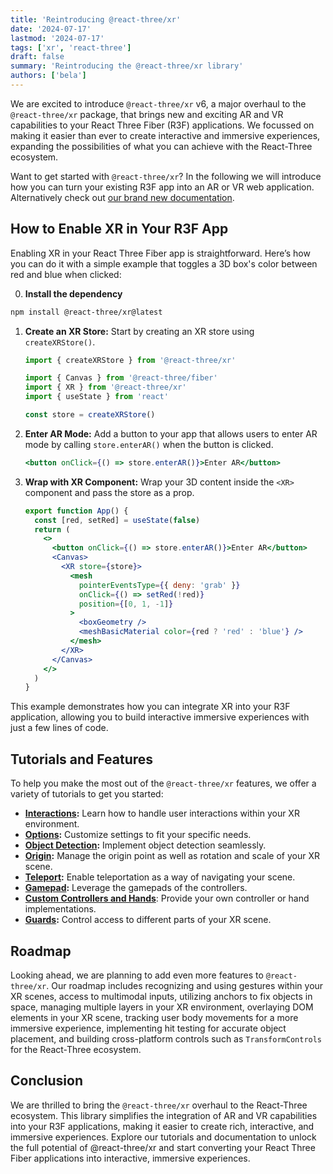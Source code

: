 ```yaml
---
title: 'Reintroducing @react-three/xr'
date: '2024-07-17'
lastmod: '2024-07-17'
tags: ['xr', 'react-three']
draft: false
summary: 'Reintroducing the @react-three/xr library'
authors: ['bela']
---
```


We are excited to introduce `@react-three/xr` v6, a major overhaul to the `@react-three/xr` package, that brings new and exciting AR and VR capabilities to your React Three Fiber (R3F) applications. We focussed on making it easier than ever to create interactive and immersive experiences, expanding the possibilities of what you can achieve with the React-Three ecosystem.

Want to get started with `@react-three/xr`? In the following we will introduce how you can turn your existing R3F app into an AR or VR web application. Alternatively check out [our brand new documentation](https://docs.pmnd.rs/xr/).

## How to Enable XR in Your R3F App

Enabling XR in your React Three Fiber app is straightforward. Here’s how you can do it with a simple example that toggles a 3D box's color between red and blue when clicked:

0. **Install the dependency**

```bash
npm install @react-three/xr@latest
```

1. **Create an XR Store:** Start by creating an XR store using `createXRStore()`.

   ```jsx
   import { createXRStore } from '@react-three/xr'

   import { Canvas } from '@react-three/fiber'
   import { XR } from '@react-three/xr'
   import { useState } from 'react'

   const store = createXRStore()
   ```

2. **Enter AR Mode:** Add a button to your app that allows users to enter AR mode by calling `store.enterAR()` when the button is clicked.

   ```jsx
   <button onClick={() => store.enterAR()}>Enter AR</button>
   ```

3. **Wrap with XR Component:** Wrap your 3D content inside the `<XR>` component and pass the store as a prop.

   ```jsx
   export function App() {
     const [red, setRed] = useState(false)
     return (
       <>
         <button onClick={() => store.enterAR()}>Enter AR</button>
         <Canvas>
           <XR store={store}>
             <mesh
               pointerEventsType={{ deny: 'grab' }}
               onClick={() => setRed(!red)}
               position={[0, 1, -1]}
             >
               <boxGeometry />
               <meshBasicMaterial color={red ? 'red' : 'blue'} />
             </mesh>
           </XR>
         </Canvas>
       </>
     )
   }
   ```

This example demonstrates how you can integrate XR into your R3F application, allowing you to build interactive immersive experiences with just a few lines of code.

## Tutorials and Features

To help you make the most out of the `@react-three/xr` features, we offer a variety of tutorials to get you started:

- **[Interactions](https://docs.pmnd.rs/xr/tutorials/interactions):** Learn how to handle user interactions within your XR environment.
- **[Options](https://docs.pmnd.rs/xr/tutorials/options):** Customize settings to fit your specific needs.
- **[Object Detection](https://docs.pmnd.rs/xr/tutorials/object-detection):** Implement object detection seamlessly.
- **[Origin](https://docs.pmnd.rs/xr/tutorials/origin):** Manage the origin point as well as rotation and scale of your XR scene.
- **[Teleport](https://docs.pmnd.rs/xr/tutorials/teleport):** Enable teleportation as a way of navigating your scene.
- **[Gamepad](https://docs.pmnd.rs/xr/tutorials/gamepad):** Leverage the gamepads of the controllers.
- **[Custom Controllers and Hands](https://docs.pmnd.rs/xr/tutorials/custom-inputs)**: Provide your own controller or hand implementations.
- **[Guards](https://docs.pmnd.rs/xr/tutorials/guards):** Control access to different parts of your XR scene.

## Roadmap

Looking ahead, we are planning to add even more features to `@react-three/xr`. Our roadmap includes recognizing and using gestures within your XR scenes, access to multimodal inputs, utilizing anchors to fix objects in space, managing multiple layers in your XR environment, overlaying DOM elements in your XR scene, tracking user body movements for a more immersive experience, implementing hit testing for accurate object placement, and building cross-platform controls such as `TransformControls` for the React-Three ecosystem.

## Conclusion

We are thrilled to bring the `@react-three/xr` overhaul to the React-Three ecosystem. This library simplifies the integration of AR and VR capabilities into your R3F applications, making it easier to create rich, interactive, and immersive experiences. Explore our tutorials and documentation to unlock the full potential of @react-three/xr and start converting your React Three Fiber applications into interactive, immersive experiences.
